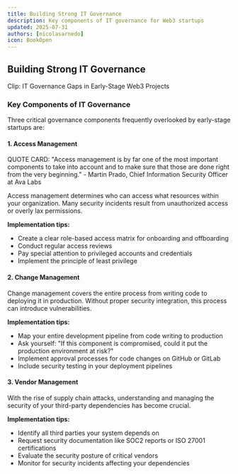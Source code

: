 ```yaml
---
title: Building Strong IT Governance
description: Key components of IT governance for Web3 startups
updated: 2025-07-31
authors: [nicolasarnedo]
icon: BookOpen
---
```



## Building Strong IT Governance

Clip: IT Governance Gaps in Early-Stage Web3 Projects 

### Key Components of IT Governance

Three critical governance components frequently overlooked by early-stage startups are:

#### 1. Access Management

QUOTE CARD: "Access management is by far one of the most important components to take into account and to make sure that those are done right from the very beginning." - Martin Prado, Chief Information Security Officer at Ava Labs 

Access management determines who can access what resources within your organization. Many security incidents result from unauthorized access or overly lax permissions.

**Implementation tips:**
- Create a clear role-based access matrix for onboarding and offboarding
- Conduct regular access reviews
- Pay special attention to privileged accounts and credentials
- Implement the principle of least privilege

#### 2. Change Management

Change management covers the entire process from writing code to deploying it in production. Without proper security integration, this process can introduce vulnerabilities.

**Implementation tips:**
- Map your entire development pipeline from code writing to production
- Ask yourself: "If this component is compromised, could it put the production environment at risk?"
- Implement approval processes for code changes on GitHub or GitLab
- Include security testing in your deployment pipelines

#### 3. Vendor Management

With the rise of supply chain attacks, understanding and managing the security of your third-party dependencies has become crucial.

**Implementation tips:**
- Identify all third parties your system depends on
- Request security documentation like SOC2 reports or ISO 27001 certifications
- Evaluate the security posture of critical vendors
- Monitor for security incidents affecting your dependencies
